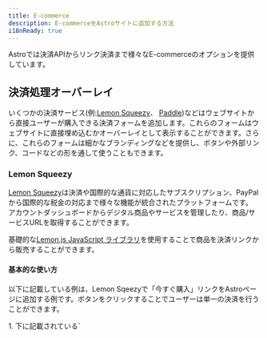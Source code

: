 ```yaml
---
title: E-commerce
description: E-commerceをAstroサイトに追加する方法
i18nReady: true
---
```


Astroでは決済APIからリンク決済まで様々なE-commerceのオプションを提供しています。

## 決済処理オーバーレイ

いくつかの決済サービス(例:[Lemon Squeezy](#lemon-squeezy)、 [Paddle](#paddle))などはウェブサイトから直接ユーザーが購入できる決済フォームを追加します。これらのフォームはウェブサイトに直接埋め込むかオーバーレイとして表示することができます。さらに、これらのフォームは細かなブランディングなどを提供し、ボタンや外部リンク、コードなどの形を通して使うこともできます。

### Lemon Squeezy
[Lemon Squeezy](https://www.lemonsqueezy.com/)は決済や国際的な通貨に対応したサブスクリプション、PayPalから国際的な税金の対応まで様々な機能が統合されたプラットフォームです。
アカウントダッシュボードからデジタル商品やサービスを管理したり、商品/サービスURLを取得することができます。

基礎的な[Lemon.js JavaScript ライブラリ](https://docs.lemonsqueezy.com/help/lemonjs/what-is-lemonjs)を使用することで商品を決済リンクから販売することができます。

#### 基本的な使い方
以下に記載している例は、Lemon Sqeezyで「今すぐ購入」リンクをAstroページに追加する例です。ボタンをクリックすることでユーザーは単一の決済を行うことができます。

<Steps>
1. 下に記載されている`<script>`タグをページの`head`、または `body`要素に追加します:

    ```html title="src/pages/my-product-page.astro"
    <script src="https://app.lemonsqueezy.com/js/lemon.js" defer></script>
    ```

2. 商品URLに繋がるアンカータグをページに追加してください。また、クリック時に決済オーバーレイを表示するために`lemonsqueezy-button`クラスを適用してください。 

    ```html title="src/pages/my-product-page.astro"
    <a class="lemonsqueezy-button" href="https://demo.lemonsqueezy.com/checkout/...">
      購入する
    </a>
    ```
</Steps>

#### Lemon.js

Lemon.jsは[オーバーレイの制御](https://docs.lemonsqueezy.com/help/lemonjs/opening-overlays)や[オーバーレイイベントの管理](https://docs.lemonsqueezy.com/help/lemonjs/handling-events)などの追加機能にも対応しています。

<ReadMore>詳細は[Lemon Squeezy developer getting started guide](https://docs.lemonsqueezy.com/guides/developer-guide)を確認してください。</ReadMore>

### Paddle

[Paddle](https://www.paddle.com/)はデジタル製品およびサービスを請求するためのソルーションです。Paddleは決済、税金、そしてサブスクリプションの管理をオーバーレイまたはインラインチェックアウトを通じて処理します。

[Paddle.js](https://developer.paddle.com/paddlejs/overview)はPaddleを使用して統合されたサブスクリプション請求体験を構築できる軽量なJavaScriptライブラリーです。

#### 基本的な使い方

以下のコードはPaddleで「購入ボタン」要素をAstroページに追加する例です。リンクをクリックすることで、ユーザーは単一の決済を行うことができます。
決済リンクのドメインがPaddleによって承認された後はHTML属性を使用することで好きなページの要素を決済オーバーレイにすることができます。


<Steps>
1. `head`か`body`タグに以下の二つの`<script>`タグを追加します:

    ```html title="src/pages/my-product-page.astro"
    <script src="https://cdn.paddle.com/paddle/v2/paddle.js"></script>
    <script type="text/javascript">
      Paddle.Setup({ 
        token: '7d279f61a3499fed520f7cd8c08' // クライアントサイドトークンを追加する
      });
    </script>
    ```

2. 任意の要素をPaddleの決済ボタンに変えるために `paddle_button`クラスを適応します:

    ```html title="src/pages/my-product-page.astro"
    <a href="#" class="paddle_button">今すぐ購入</a>
    ```

3. Paddle上の商品の`priceId`と`quantity`を設定するために`data-items`属性を適応してください。任意で[サポートされているHTMLデータ属性](https://developer.paddle.com/paddlejs/html-data-attributes)をデータの自動入力や、決済成功時の管理、ボタンや決済オーバレイのスタイリングするために追加することもできます。

    ```html title="src/pages/my-product-page.astro"
    <a 
      href="#"
      class="paddle_button"
      data-display-mode="overlay"
      data-theme="light"
      data-locale="en"
      data-success-url="https://example.com/thankyou"
      data-items='[
        {
          "priceId": "pri_01gs59hve0hrz6nyybj56z04eq", 
          "quantity": 1
        }
      ]'
    >
      今すぐ購入
    </a>
    ```
</Steps>

#### Paddle.js

HTMLデータ属性を渡す代わりに、JavaScriptを使用することで複数の属性を渡したりより一層カスタマイズをすることができます。 インラインチェックアウトを使用することでユーザーのアップグレードワークフローを作成することもできます。
<ReadMore>詳しい情報は[ Paddle.jsを使用したインラインチェックアウトの方法](https://developer.paddle.com/build/checkout/build-branded-inline-checkout)を参照してください</ReadMore>


## 完全なE-commerceソリューション
サイトのショッピングシステムや決済システムの一層深くカスタマイズするためには、完全な金融サービスプロバイダー([Snipcart](#snipcart)など)を追加します。これらのプラットフォームは他のサードパーティーサービス(アカウントマネージメント、パーソライズ、アナリティクス)などと統合することもできます。

### Snipcart

[Snipcart](https://snipcart.com/)は強力なデベロッパーファーストのHTML/JavaScriptショッピングカートプラットフォームです。

SnipCartは、輸送プロバイダー、ショッピングカートと他のシステムを繋げるウェブフックの有効化、支払い方法の選択(Paypal, Square, Stripe等)、Eメールテンプレート、そしてテスト環境を提供するサードパーティーサービスと統合させることもできます。

:::tip
完成済みのSnipCartソリューションが必要ですか？ SnipCartアカウントと連携するだけで使える機能的なAstroのコミュニティテンプレートの[`astro-snipcart`](https://astro-snipcart.vercel.app/)を確認してみてください。
:::

#### 基本的な使い方

以下はSnipcart決済システムと「カートに追加する」「決済する」ボタンの追加方法の例です。この方法を使用することで、ユーザーは直接決済ページに行くのではなく、カートに商品を追加することができるようになります。

<ReadMore>Snipcartストアのセットアップなどが含まれた完全なガイドが必要な場合[the Snipcartインストールドキュメント](https://docs.snipcart.com/v3/setup/installation)を確認してください。</ReadMore>

<Steps>
1. `body`要素の中に以下のスクリプトタグ[Snipcartインストールガイドを参照](https://docs.snipcart.com/v3/setup/installation)を追加します。
    ```html title="src/pages/my-product-page.astro"
    <body></body>
    <script>
      window.SnipcartSettings = {
        publicApiKey: "YOUR_API_KEY",
        loadStrategy: "on-user-interaction",
      };

      (function()...); // Snipcart ドキュメントから提供
    </script>
    ```

2. `window.SnipcartSettings`をいずれかの[提供されているSnipcartの設定](https://docs.snipcart.com/v3/setup/installation#settings)を使用してショッピングカートの動作や見た目をカスタマイズします。

    ```html title="src/pages/my-product-page.astro"
    <script>
      window.SnipcartSettings = {
        publicApiKey: "YOUR_API_KEY",
        loadStrategy: "manual",
        version: "3.7.1",
        addProductBehavior: "none",
        modalStyle: "side",
      };

      (function()...); // Snipcard ドキュメントから参照
    </script>
    ```

3. クリック時にカートに商品を追加するために`class="snipcart-add-item"`を任意のHTML要素(`<button>`要素など)に適応します。また、[一般的なSnipcart商品属性](https://docs.snipcart.com/v3/setup/products)から値段や説明、その他の項目を含めることもできます。

    ```html title="src/pages/my-product-page.astro"
    <button
      class="snipcart-add-item"
      data-item-id="astro-print"
      data-item-price="39.99"
      data-item-description="A framed print of the Astro logo."
      data-item-image="/assets/images/astro-print.jpg"
      data-item-name="Astro Print"
      data-item-custom1-name="Frame color"
      data-item-custom1-options="Brown|Silver[+10.00]|Gold[+20.00]"
      data-item-custom2-name="Delivery instructions"
      data-item-custom2-type="textarea"
    >
      カートに追加
    </button>
    ```

4.  決済ポップアップを通じてユーザーが購入プロセスを完了するために`snipcart-checkout`クラスが適応されたSnipCart決済ボタンを追加します。

    ```html title="src/pages/my-product-page.astro"
    <button class="snipcart-checkout">クリックして決済</button>
    ```
</Steps>

#### Snipcart JavaScript SDK

[Snipcart JavaScript SDK](https://docs.snipcart.com/v3/sdk/basics)を使用することで、SnipcartのCartをプログラム上から設定やカスタマイズできます。

SDKを使用することで以下のようなカスタマイズができます:

- 現在のSnipcartの状態を入手し、カートに特定の操作を実行する。
- イベントを待機してコールバックをダイナミックに発動させる。
- 状態の変化があった場合のCartの完全な状態を入手する。

<ReadMore>Astroプロジェクトと統合できる機能の詳しい情報を確認するためには[Snipcartドキュメント](https://docs.snipcart.com/v3/)を参照してください。</ReadMore>

#### `astro-snipcart`

Snipcartの利用を簡単にできる`astro-snipcart`コミュニティパッケージは2つあります。

- [`@lloydjatkinson/astro-snipcart` Astro テンプレート](https://astro-snipcart.vercel.app/):このAstroテンプレートは追加で完全なe-commerceソルーションのためのデザインシステムが含まれています。詳細はAstroSnipcartのドキュメントをご覧ください。ドキュメントでは、Snipcart APIをAstroでネイティブに使用できる方法を提供することが[`astro-snipcart`を作成した動機](https://astro-snipcart.vercel.app/motivation)だったと説明されています。

- [`@Adammatthiesen/astro-snipcart` インテグレーション](https://github.com/Adammatthiesen/astro-snipcart): このインテグレーションは`astro-snipcart`テーマから大きな影響を受けて作成されたインテグレーションです。使用することで、既存のプロジェクトに、商品を追加したりカートを管理することができるAstroコンポーネント(またはVueコンポーネント)を追加します。詳細は[完全なチュートリアル](https://matthiesen.xyz/blog/getting-started-with-my-astro-snipcart-addon)を確認してください。

## コミュニティリソース

- [AstroでE-commerceを作成する方法](https://crystallize.com/blog/building-ecommerce-with-astro)
- [StripeとAstroで収益を集める方法](https://zellwk.com/blog/stripe-astro-recipe/)
